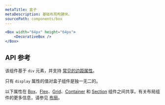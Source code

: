 ```yaml
---
metaTitle: 盒子
metaDescription: 基础布局构建块。
sourcePath: components/box
---
```


```jsx live=true
<Box width="64px" height="64px">
	<DecorativeBox />
</Box>
```

## API 参考

该组件基于 `div` 元素，并支持 [常见的边距属性](/themes/docs/overview/layout#margin-props)。

只有 `display` 属性的值对盒子组件是独一无二的。

<ThemesPropsTable defs="boxPropDefs" />

以下属性在 [Box](./box)、[Flex](./flex)、[Grid](./grid)、[Container](./container) 和 [Section](./section) 组件之间共享。有关布局组件的更多信息，请参见 [布局](/themes/docs/overview/layout)。

<ThemesPropsTable defs="layoutPropDefs" />